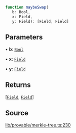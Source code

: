 ```ts
function maybeSwap(
   b: Bool, 
   x: Field, 
   y: Field): [Field, Field]
```

## Parameters

• **b**: [`Bool`](../classes/Bool.mdx)

• **x**: [`Field`](../classes/Field.mdx)

• **y**: [`Field`](../classes/Field.mdx)

## Returns

[[`Field`](../type-aliases/Field.mdx), [`Field`](../type-aliases/Field.mdx)]

## Source

[lib/provable/merkle-tree.ts:230](https://github.com/o1-labs/o1js/blob/1ed4125b454628ef1e3e4d32dd416718a59702b8/src/lib/provable/merkle-tree.ts#L230)
